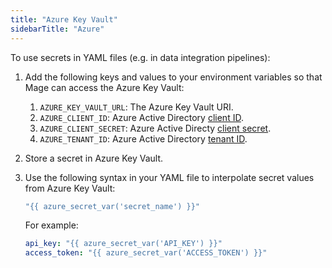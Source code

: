 ```yaml
---
title: "Azure Key Vault"
sidebarTitle: "Azure"
---
```


To use secrets in YAML files (e.g. in data integration pipelines):

1. Add the following keys and values to your environment variables so that
Mage can access the Azure Key Vault:
    1. `AZURE_KEY_VAULT_URL`: The Azure Key Vault URI.
    1. `AZURE_CLIENT_ID`: Azure Active Directory [client ID](https://learn.microsoft.com/en-us/azure/active-directory/develop/msal-client-application-configuration#client-id).
    1. `AZURE_CLIENT_SECRET`: Azure Active Directy [client secret](https://learn.microsoft.com/en-us/azure/active-directory/develop/quickstart-register-app#add-a-client-secret).
    1. `AZURE_TENANT_ID`: Azure Active Directory [tenant ID](https://learn.microsoft.com/en-us/azure/azure-portal/get-subscription-tenant-id#find-your-azure-ad-tenant).
1. Store a secret in Azure Key Vault.
1. Use the following syntax in your YAML file to interpolate secret values from Azure Key Vault:
    ```yaml
    "{{ azure_secret_var('secret_name') }}"
    ```

    For example:
    ```yaml
    api_key: "{{ azure_secret_var('API_KEY') }}"
    access_token: "{{ azure_secret_var('ACCESS_TOKEN') }}"
    ```
